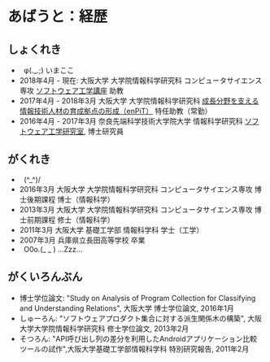 # あばうと：経歴

## しょくれき
  * &nbsp; φ(._.;) いまここ
  * 2018年4月 - 現在: 大阪大学 大学院情報科学研究科 コンピュータサイエンス専攻 
    [ソフトウェア工学講座](https://sel.ist.osaka-u.ac.jp/) 助教
  * 2017年4月 - 2018年3月 大阪大学 大学院情報科学研究科 
    [成長分野を支える情報技術人材の育成拠点の形成（enPiT）](https://www.enpit.jp/) 特任助教（常勤）
  * 2016年4月 - 2017年3月 奈良先端科学技術大学院大学 情報科学研究科
    [ソフトウェア工学研究室](https://naist-se.github.io/), 博士研究員

## がくれき
  * &nbsp; (^_^)/
  * 2016年3月 大阪大学 大学院情報科学研究科 コンピュータサイエンス専攻 博士後期課程 博士（情報科学）
  * 2013年3月 大阪大学 大学院情報科学研究科 コンピュータサイエンス専攻 博士前期課程 修士（情報科学）
  * 2011年3月 大阪大学 基礎工学部 情報科学科 学士（工学）
  * 2007年3月 兵庫県立長田高等学校 卒業
  * &nbsp; O0o.(_ _ ) ...Zzz...

## がくいろんぶん
  * 博士学位論文: "Study on Analysis of Program Collection for Classifying and Understanding Relations", 大阪大学 博士学位論文, 2016年1月
  * しゅーろん: "ソフトウェアプロダクト集合に対する派生関係木の構築", 大阪大学大学院情報科学研究科 修士学位論文, 2013年2月
  * そつろん: "API呼び出し列の差分を利用したAndroidアプリケーション比較ツールの試作",大阪大学基礎工学部情報科学科 特別研究報告, 2011年2月
